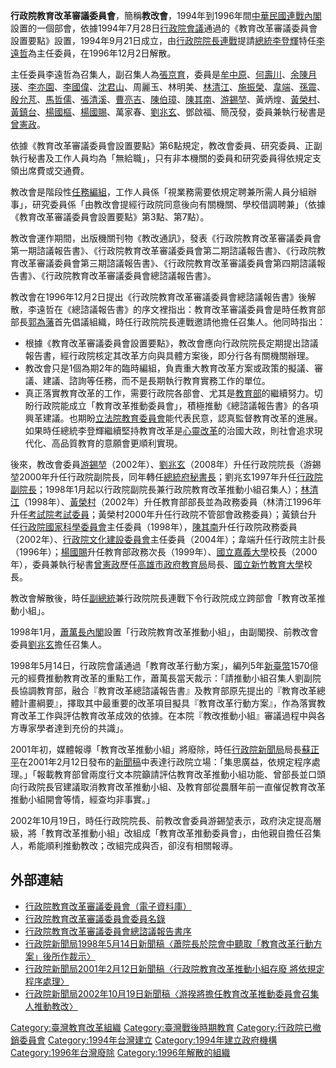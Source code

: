 '''行政院教育改革審議委員會'''，簡稱'''教改會'''，1994年到1996年間[[中華民國|中華民國]][[連戰內閣|連戰內閣]]設置的一個部會，依據1994年7月28日[[行政院會議|行政院會議]]通過的《教育改革審議委員會設置要點》設置，1994年9月21日成立，由[[行政院院長|行政院院長]][[連戰|連戰]]提請[[中華民國總統|總統]][[李登輝|李登輝]]特任[[李遠哲|李遠哲]]為主任委員，在1996年12月2日解散。

主任委員李遠哲為召集人，副召集人為[[張京育|張京育]]，委員是[[牟中原|牟中原]]、[[何壽川|何壽川]]、[[余陳月瑛|余陳月瑛]]、[[李亦園|李亦園]]、[[李國偉|李國偉]]、[[沈君山|沈君山]]、周麗玉、林明美、[[林清江|林清江]]、[[施振榮|施振榮]]、[[韋端|韋端]]、[[孫震|孫震]]、[[殷允芃|殷允芃]]、[[馬哲儒|馬哲儒]]、[[張清溪|張清溪]]、[[曹亮吉|曹亮吉]]、[[陳伯璋|陳伯璋]]、[[陳其南|陳其南]]、[[游錫堃|游錫堃]]、黃炳煌、[[黃榮村|黃榮村]]、[[黃鎮台|黃鎮台]]、[[楊國樞|楊國樞]]、[[楊國賜|楊國賜]]、萬家春、[[劉兆玄|劉兆玄]]、鄧啟福、簡茂發，委員兼執行秘書是[[曾憲政|曾憲政]]。

依據《教育改革審議委員會設置要點》第6點規定，教改會委員、研究委員、正副執行秘書及工作人員均為「無給職」，只有非本機關的委員和研究委員得依規定支領出席費或交通費。

教改會是階段性[[任務編組|任務編組]]，工作人員係「視業務需要依規定聘兼所需人員分組辦事」，研究委員係「由教改會提經行政院同意後向有關機關、學校借調聘兼」（依據《教育改革審議委員會設置要點》第3點、第7點）。

教改會運作期間，出版機關刊物《教改通訊》，發表《行政院教育改革審議委員會第一期諮議報告書》、《行政院教育改革審議委員會第二期諮議報告書》、《行政院教育改革審議委員會第三期諮議報告書》、《行政院教育改革審議委員會第四期諮議報告書》、《行政院教育改革審議委員會總諮議報告書》。

教改會在1996年12月2日提出《行政院教育改革審議委員會總諮議報告書》後解散，李遠哲在《總諮議報告書》的序文裡指出：教育改革審議委員會是時任教育部部長[[郭為藩|郭為藩]]首先倡議組織，時任行政院院長連戰邀請他擔任召集人。他同時指出：
*根據《教育改革審議委員會設置要點》，教改會應向行政院院長定期提出諮議報告書，經行政院核定其改革方向與具體方案後，即分行各有關機關辦理。
*教改會只是1個為期2年的臨時編組，負責重大教育改革方案或政策的擬議、審議、建議、諮詢等任務，而不是長期執行教育實務工作的單位。
*真正落實教育改革的工作，需要行政院各部會、尤其是[[中華民國教育部|教育部]]的繼續努力。切盼行政院能成立「教育改革推動委員會」，積極推動《總諮議報告書》的各項興革建議。也期盼[[立法院教育委員會|立法院教育委員會]]能代表民意，認真監督教育改革的進展。如果時任總統李登輝繼續堅持教育改革是[[心靈改革|心靈改革]]的治國大政，則社會追求現代化、高品質教育的意願會更順利實現。 

後來，教改會委員[[游錫堃|游錫堃]]（2002年）、[[劉兆玄|劉兆玄]]（2008年）升任行政院院長（游錫堃2000年升任行政院副院長，同年轉任[[總統府秘書長|總統府秘書長]]；劉兆玄1997年升任[[行政院副院長|行政院副院長]]；1998年1月起以行政院副院長兼行政院教育改革推動小組召集人）；[[林清江|林清江]]（1998年）、[[黃榮村|黃榮村]]（2002年）升任教育部部長並為政務委員（林清江1996年升任[[考試院|考試院]][[考試委員|考試委員]]；黃榮村2000年升任行政院不管部會政務委員）；黃鎮台升任[[行政院國家科學委員會|行政院國家科學委員會]]主任委員（1998年），[[陳其南|陳其南]]升任行政院政務委員（2002年）、[[行政院文化建設委員會|行政院文化建設委員會]]主任委員（2004年）；韋端升任行政院主計長（1996年）；[[楊國賜|楊國賜]]升任教育部政務次長（1999年）、[[國立嘉義大學|國立嘉義大學]]校長（2000年），委員兼執行秘書[[曾憲政|曾憲政]]歷任[[高雄市政府教育局|高雄市政府教育局]]局長、[[國立新竹教育大學|國立新竹教育大學]]校長。

教改會解散後，時任[[副總統|副總統]]兼行政院院長連戰下令行政院成立跨部會「教育改革推動小組」。

1998年1月，[[蕭萬長內閣|蕭萬長內閣]]設置「行政院教育改革推動小組」，由副閣揆、前教改會委員[[劉兆玄|劉兆玄]]擔任召集人。

1998年5月14日，行政院會議通過「教育改革行動方案」，編列5年[[新臺幣|新臺幣]]1570億元的經費推動教育改革的重點工作，蕭萬長當天裁示：「請推動小組召集人劉副院長協調教育部，融合『教育改革總諮議報告書』及教育部原先提出的『教育改革總體計畫綱要』，擇取其中最重要的改革項目擬具『教育改革行動方案』，作為落實教育改革工作與評估教育改革成效的依據。在本院『教改推動小組』審議過程中與各方專家學者達到充份的共識」。 

2001年初，媒體報導「教育改革推動小組」將廢除，時任[[行政院新聞局|行政院新聞局]]局長[[蘇正平|蘇正平]]在2001年2月12日發布的[[新聞稿|新聞稿]]中表達行政院立場：「集思廣益，依規定程序處理。」「報載教育部曾兩度行文本院籲請評估教育改革推動小組功能、曾部長並口頭向行政院長官建議取消教育改革推動小組、及教育部從農曆年前一直催促教育改革推動小組開會等情，經查均非事實。」

2002年10月19日，時任行政院院長、前教改會委員游錫堃表示，政府決定提高層級，將「教育改革推動小組」改組成「教育改革推動委員會」，由他親自擔任召集人，希能順利推動教改；改組完成與否，卻沒有相關報導。

==外部連結==
*[http://www.sinica.edu.tw/info/edu-reform/ 行政院教育改革審議委員會（電子資料庫）] {{Wayback|url=http://www.sinica.edu.tw/info/edu-reform/ |date=20210418045201 }}
*[http://www.sinica.edu.tw/info/edu-reform/farea2/tsy-all_members.html 行政院教育改革審議委員會委員名錄] {{Wayback|url=http://www.sinica.edu.tw/info/edu-reform/farea2/tsy-all_members.html |date=20190626080835 }}
*[http://www.sinica.edu.tw/info/edu-reform/farea2/tsy-all_preface.html 行政院教育改革審議委員會總諮議報告書序] {{Wayback|url=http://www.sinica.edu.tw/info/edu-reform/farea2/tsy-all_preface.html |date=20190622174225 }}
*[http://info.gio.gov.tw/fp.asp?xItem=11914&ctNode=3899&mp=3 行政院新聞局1998年5月14日新聞稿〈蕭院長於院會中聽取「教育改革行動方案」後所作裁示〉]{{Dead link|date=2018年6月 |bot=InternetArchiveBot |fix-attempted=no }}
*[http://info.gio.gov.tw/ct.asp?xItem=21906&ctNode=3902# 行政院新聞局2001年2月12日新聞稿〈行政院教育改革推動小組存廢 將依規定程序處理〉]{{Dead link|date=2018年6月 |bot=InternetArchiveBot |fix-attempted=no }}
*[http://info.gio.gov.tw/ct.asp?xItem=24090&ctNode=3903# 行政院新聞局2002年10月19日新聞稿〈游揆將擔任教育改革推動委員會召集人推動教改〉]{{Dead link|date=2018年6月 |bot=InternetArchiveBot |fix-attempted=no }}

[[Category:臺灣教育改革組織|Category:臺灣教育改革組織]]
[[Category:臺灣戰後時期教育|Category:臺灣戰後時期教育]]
[[Category:行政院已撤銷委員會|Category:行政院已撤銷委員會]]
[[Category:1994年台灣建立|Category:1994年台灣建立]]
[[Category:1994年建立政府機構|Category:1994年建立政府機構]]
[[Category:1996年台灣廢除|Category:1996年台灣廢除]]
[[Category:1996年解散的組織|Category:1996年解散的組織]]